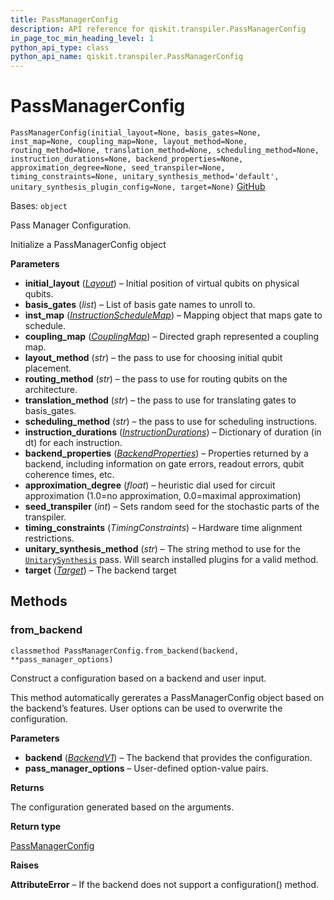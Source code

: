 ```yaml
---
title: PassManagerConfig
description: API reference for qiskit.transpiler.PassManagerConfig
in_page_toc_min_heading_level: 1
python_api_type: class
python_api_name: qiskit.transpiler.PassManagerConfig
---
```


# PassManagerConfig

<span id="qiskit.transpiler.PassManagerConfig" />

`PassManagerConfig(initial_layout=None, basis_gates=None, inst_map=None, coupling_map=None, layout_method=None, routing_method=None, translation_method=None, scheduling_method=None, instruction_durations=None, backend_properties=None, approximation_degree=None, seed_transpiler=None, timing_constraints=None, unitary_synthesis_method='default', unitary_synthesis_plugin_config=None, target=None)` [GitHub](https://github.com/qiskit/qiskit/tree/stable/0.19/qiskit/transpiler/passmanager_config.py "view source code")

Bases: `object`

Pass Manager Configuration.

Initialize a PassManagerConfig object

**Parameters**

*   **initial\_layout** ([*Layout*](qiskit.transpiler.Layout "qiskit.transpiler.Layout")) – Initial position of virtual qubits on physical qubits.
*   **basis\_gates** (*list*) – List of basis gate names to unroll to.
*   **inst\_map** ([*InstructionScheduleMap*](qiskit.pulse.InstructionScheduleMap "qiskit.pulse.InstructionScheduleMap")) – Mapping object that maps gate to schedule.
*   **coupling\_map** ([*CouplingMap*](qiskit.transpiler.CouplingMap "qiskit.transpiler.CouplingMap")) – Directed graph represented a coupling map.
*   **layout\_method** (*str*) – the pass to use for choosing initial qubit placement.
*   **routing\_method** (*str*) – the pass to use for routing qubits on the architecture.
*   **translation\_method** (*str*) – the pass to use for translating gates to basis\_gates.
*   **scheduling\_method** (*str*) – the pass to use for scheduling instructions.
*   **instruction\_durations** ([*InstructionDurations*](qiskit.transpiler.InstructionDurations "qiskit.transpiler.InstructionDurations")) – Dictionary of duration (in dt) for each instruction.
*   **backend\_properties** ([*BackendProperties*](qiskit.providers.models.BackendProperties "qiskit.providers.models.BackendProperties")) – Properties returned by a backend, including information on gate errors, readout errors, qubit coherence times, etc.
*   **approximation\_degree** (*float*) – heuristic dial used for circuit approximation (1.0=no approximation, 0.0=maximal approximation)
*   **seed\_transpiler** (*int*) – Sets random seed for the stochastic parts of the transpiler.
*   **timing\_constraints** (*TimingConstraints*) – Hardware time alignment restrictions.
*   **unitary\_synthesis\_method** (*str*) – The string method to use for the [`UnitarySynthesis`](qiskit.transpiler.passes.UnitarySynthesis "qiskit.transpiler.passes.UnitarySynthesis") pass. Will search installed plugins for a valid method.
*   **target** ([*Target*](qiskit.transpiler.Target "qiskit.transpiler.Target")) – The backend target

## Methods

### from\_backend

<span id="qiskit.transpiler.PassManagerConfig.from_backend" />

`classmethod PassManagerConfig.from_backend(backend, **pass_manager_options)`

Construct a configuration based on a backend and user input.

This method automatically gererates a PassManagerConfig object based on the backend’s features. User options can be used to overwrite the configuration.

**Parameters**

*   **backend** ([*BackendV1*](qiskit.providers.BackendV1 "qiskit.providers.BackendV1")) – The backend that provides the configuration.
*   **pass\_manager\_options** – User-defined option-value pairs.

**Returns**

The configuration generated based on the arguments.

**Return type**

[PassManagerConfig](qiskit.transpiler.PassManagerConfig "qiskit.transpiler.PassManagerConfig")

**Raises**

**AttributeError** – If the backend does not support a configuration() method.

